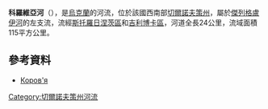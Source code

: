 '''科羅維亞河'''（{{lang-uk|Коров'я}}），是[[烏克蘭|烏克蘭]]的河流，位於該國西南部[[切爾諾夫策州|切爾諾夫策州]]，屬於[[傑列格盧伊河|傑列格盧伊河]]的左支流，流經[[斯托羅日涅茨區|斯托羅日涅茨區]]和[[吉利博卡區|吉利博卡區]]，河道全長24公里，流域面積115平方公里。

==參考資料==
* [https://web.archive.org/web/20131005022808/http://do.gendocs.ru/docs/index-29520.html?page=29 Коров'я]

{{DEFAULTSORT:Коров'я}}
[[Category:切爾諾夫策州河流|Category:切爾諾夫策州河流]]


{{Ukraine-river-stub}}